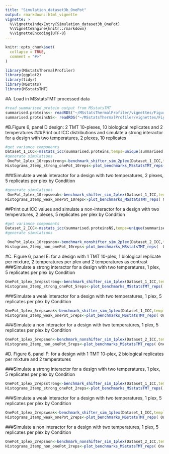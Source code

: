 ```yaml
---
title: "Simulation_dataset3b_OnePot"
output: rmarkdown::html_vignette
vignette: >
  %\VignetteIndexEntry{Simulation_dataset3b_OnePot}
  %\VignetteEngine{knitr::rmarkdown}
  %\VignetteEncoding{UTF-8}
---
```


```r
knitr::opts_chunk$set(
  collapse = TRUE,
  comment = "#>"
)
```

```r
library(MSstatsThermalProfiler)
library(ggplot2)
library(tidyr)
library(MSstats)
library(MSstatsTMT)
```

#A. Load in MSstatsTMT processed data

```r
#read summarised protein output from MSstatsTMT
summarised.proteins<- readRDS("~/MSstatsThermalProfiler/vignettes/Figures5-6_simulation_data/summarised.proteinsD1.RDS")
summarised.proteinsNS<- readRDS("~/MSstatsThermalProfiler/vignettes/Figures5-6_simulation_data/summarised.proteinsZebra.RDS")
```

#B.Figure 6, panel D design: 2 TMT 10-plexes, 10 biological replicates and 2 temperatures 
###Print out ICC distributions and simulate a strong interactor for a design with two temperatures, 2 plexes, 10 replicates

```r
#get variance components
Dataset_1_ICC<-msstats_icc(summarised.proteins,temps=unique(summarised.proteins$ProteinLevelData$temperature))
#generate simulations
 OnePot_2plex_10repsstrong<-benchmark_shifter_sim_2plex(Dataset_1_ICC,templateProtein="P36507",n_sims=1000,t_range=seq(5,6),design="OnePot",shifter="strong")
Histograms_2temp_strong_onePot_10reps<-plot_benchmarks_MSstatsTMT_reps( OnePot_2plex_10repsstrong,design="OnePot",shifter="strong",t_range=seq(5,6),n_replicates_per_plex =5)
```
###Simulate a weak interactor for a design with two temperatures, 2 plexes, 5 replicates per plex  by Condition

```r
#generate simulations
 OnePot_2plex_10repsweak<-benchmark_shifter_sim_2plex(Dataset_1_ICC,templateProtein="O00422",n_sims=1000,t_range=seq(5,6),design="OnePot",shifter="weak")
Histograms_2temp_weak_onePot_10reps<-plot_benchmarks_MSstatsTMT_reps( OnePot_2plex_10repsweak,design="OnePot",shifter="weak",t_range=seq(5,6),n_replicates_per_plex =5)
```
##Print out ICC values and simulate a non-interactor for a design with two temperatures, 2 plexes, 5 replicates per plex by Condition

```r
#get variance components
Dataset_2_ICC<-msstats_icc(summarised.proteinsNS,temps=unique(summarised.proteinsNS$ProteinLevelData$temperature))
#generate simulations

 OnePot_2plex_10repsnon<-benchmark_nonshifter_sim_2plex(Dataset_2_ICC,templateProtein="Q6NV46",n_sims=1000,t_range=seq(5,6),design="OnePot")
Histograms_2temp_non_onePot_10reps<-plot_benchmarks_MSstatsTMT_reps(  OnePot_2plex_10repsnon,design="OnePot",shifter="non",t_range=seq(5,6),n_replicates_per_plex =5)
```
#C. Figure 6, panel E: for a design with 1 TMT 10-plex, 1 biological replicate per mixture, 2 temperatures per plex and 2 temperatures as contrast
###Simulate a strong interactor for a design with two temperatures, 1 plex, 5 replicates per plex  by Condition
```r
OnePot_1plex_5repsstrong<-benchmark_shifter_sim_1plex(Dataset_1_ICC,templateProtein="P36507",n_sims=1000,t_range=seq(5,6),design="OnePot")
Histograms_2temp_strong_onePot_5reps<-plot_benchmarks_MSstatsTMT_reps( OnePot_1plex_5repsstrong,design="OnePot",shifter="strong",t_range=seq(5,6),n_replicates_per_plex =5)
```
###Simulate a weak interactor for a design with two temperatures, 1 plex, 5 replicates per plex  by Condition

```r
OnePot_1plex_5repsweak<-benchmark_shifter_sim_1plex(Dataset_1_ICC,templateProtein="O00422",n_sims=1000,t_range=seq(5,6),design="OnePot")
Histograms_2temp_weak_onePot_5reps<-plot_benchmarks_MSstatsTMT_reps( OnePot_2plex_5repsweak,design="OnePot",shifter="strong",t_range=seq(5,6),n_replicates_per_plex =5)
```

###Simulate a non interactor for a design with two temperatures, 1 plex, 5 replicates per plex  by Condition

```r
OnePot_1plex_5repsnon<-benchmark_nonshifter_sim_1plex(Dataset_2_ICC,templateProtein="Q6NV46",n_sims=1000,t_range=seq(5,6),design="OnePot")
Histograms_2temp_non_onePot_5reps<-plot_benchmarks_MSstatsTMT_reps( OnePot_2plex_5repsnon,design="OnePot",shifter="non",t_range=seq(5,6),n_replicates_per_plex =5)
```
#D. Figure 6, panel F: for a design with 1 TMT 10-plex, 2 biological replicates per mixture and 2 temperatures 

###Simulate a strong interactor for a design with two temperatures, 1 plex, 5 replicates per plex  by Condition
```r
OnePot_1plex_2repsstrong<-benchmark_shifter_sim_1plex(Dataset_1_ICC,templateProtein="P36507",n_sims=1000,t_range=seq(5,6),design="OnePot")
Histograms_2temp_strong_onePot_2reps<-plot_benchmarks_MSstatsTMT_reps( OnePot_1plex_2repsstrong,design="OnePot",shifter="strong",t_range=seq(5,6),n_replicates_per_plex=2)
```
###Simulate a weak interactor for a design with two temperatures, 1 plex, 5 replicates per plex  by Condition

```r
OnePot_1plex_2repsweak<-benchmark_shifter_sim_1plex(Dataset_1_ICC,templateProtein="O00422",n_sims=1000,t_range=seq(5,6),design="OnePot")
Histograms_2temp_weak_onePot_2reps<-plot_benchmarks_MSstatsTMT_reps( OnePot_2plex_2repsweak,design="OnePot",shifter="strong",t_range=seq(5,6),n_replicates_per_plex=2)
```

###Simulate a non interactor for a design with two temperatures, 1 plex, 5 replicates per plex  by Condition

```r
OnePot_1plex_2repsnon<-benchmark_nonshifter_sim_1plex(Dataset_2_ICC,templateProtein="Q6NV46",n_sims=1000,t_range=seq(5,6),design="OnePot")
Histograms_2temp_non_onePot_2reps<-plot_benchmarks_MSstatsTMT_reps( OnePot_2plex_2repsnon,design="OnePot",shifter="non",t_range=seq(5,6),n_replicates_per_plex=2)
```
